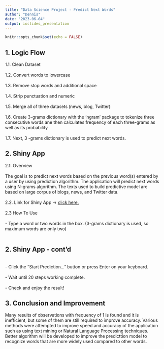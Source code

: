 ```yaml
---
title: "Data Science Project - Predict Next Words"
author: "Dennis"
date: "2023-06-04"
output: ioslides_presentation
---
```


```r
knitr::opts_chunk$set(echo = FALSE)
```

## 1. Logic Flow

1.1. Clean Dataset
<br><br>
1.2. Convert words to lowercase
<br><br>
1.3. Remove stop words and additional space
<br><br>
1.4. Strip punctuation and numeric
<br><br>
1.5. Merge all of three datasets (news, blog, Twitter)
<br><br>
1.6. Create 3-grams dictionary with the 'ngram' package to tokenize three consecutive words ane then calculates frequency of each three-grams as well as its probability
<br><br>
1.7. Next, 3 -grams dictionary is used to predict next words.


## 2. Shiny App
2.1. Overview<br><br>
The goal is to predict next words based on the previous word(s) entered by a user by using prediction algorithm. The application will predict next words using N-grams algorithm. The texts used to build predictive model are based on large corpus of blogs, news, and Twitter data.
<br><br>
2.2. Link for Shiny App -> [click here.](https://alex007.shinyapps.io/Data_Science_Predict_Next_Words/)
<br><br>
2.3 How To Use
<br><br>
- Type a word or two words in the box. (3-grams dictionary is used, so maximum words are only two)<br><br>

## 2. Shiny App - cont'd
<br>
- Click the "Start Prediction..." button or press Enter on your keyboard.<br><br>
- Wait until 20 steps working complete.<br><br>
- Check and enjoy the result!


## 3. Conclusion and Improvement
Many results of observations with frequency of 1 is found and it is inefficient, but some of them are still required to improve accuracy. Various methods were attempted to improve speed and accuracy of the application such as using text mining or Natural Language Processing techniques. Better algorithm will be developed to improve the predicttion model to recognize words that are more widely used compared to other words. 